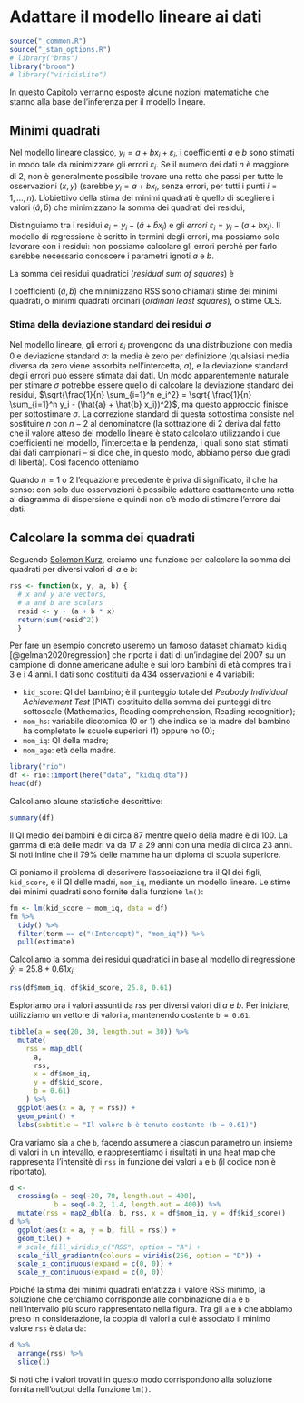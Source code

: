 # Adattare il modello lineare ai dati {#regr-ml}

```r
source("_common.R")
source("_stan_options.R")
# library("brms")
library("broom")
# library("viridisLite")
```

In questo Capitolo verranno esposte alcune nozioni matematiche che stanno alla base dell'inferenza per il modello lineare. 

## Minimi quadrati

Nel modello lineare classico, $y_i = a + b x_i + \varepsilon_i$, i coefficienti $a$ e $b$ sono stimati in modo tale da minimizzare gli errori $\varepsilon_i$. Se il numero dei dati $n$ è maggiore di 2, non è generalmente possibile trovare una retta che passi per tutte le osservazioni ($x, y$) (sarebbe $y_i = a + b x_i$, senza errori, per tutti i punti $i = 1, \dots, n$). L'obiettivo della stima dei minimi quadrati è quello di scegliere i valori ($\hat{a}, \hat{b}$) che minimizzano la somma dei quadrati dei residui,

\begin{equation}
e_i = y_i − (\hat{a} + \hat{b} x_i)\,.
\end{equation}

Distinguiamo tra i residui $e_i = y_i - (\hat{a} + \hat{b} x_i)$ e gli *errori* $\varepsilon_i = y_i − (a + b x_i)$. Il modello di regressione è scritto in termini degli errori, ma possiamo solo lavorare con i residui: non possiamo calcolare gli errori perché per farlo sarebbe necessario conoscere i parametri ignoti $a$ e $b$.

La somma dei residui quadratici (_residual sum of squares_) è

\begin{equation}
\text{RSS} = \sum_{i=1}^n (y_i = (\hat{a} + \hat{b} x_i))^2\,.
\end{equation}

I coefficienti ($\hat{a}, \hat{b}$) che minimizzano RSS sono chiamati stime dei minimi quadrati, o minimi quadrati ordinari (_ordinari least squares_), o stime OLS. 

### Stima della deviazione standard dei residui $\sigma$

Nel modello lineare, gli errori $\varepsilon_i$ provengono da una distribuzione con media 0 e deviazione standard $\sigma$: la media è zero per definizione (qualsiasi media diversa da zero viene assorbita nell'intercetta, $a$), e  la deviazione standard degli errori può essere stimata dai dati. Un modo apparentemente naturale per stimare $\sigma$ potrebbe essere quello di calcolare la deviazione standard dei residui, $\sqrt{\frac{1}{n} \sum_{i=1}^n e_i^2} = \sqrt{ \frac{1}{n} \sum_{i=1}^n y_i - (\hat{a} + \hat{b} x_i))^2}$, ma questo approccio finisce per sottostimare $\sigma$.
La correzione standard di questa sottostima consiste nel sostituire $n$ con $n - 2$ al denominatore (la sottrazione di 2 deriva dal fatto che il valore atteso del modello lineare è stato calcolato utilizzando i due coefficienti nel modello, l'intercetta e la pendenza, i quali sono stati stimati dai dati campionari -- si dice che, in questo modo, abbiamo perso due gradi di libertà). Così facendo otteniamo

\begin{equation}
\hat{\sigma} = \sqrt{\frac{1}{n-2} \sum_{i=1}^n (y_i - (\hat{a} + \hat{b} x_i))^2}\,.
\end{equation}

Quando $n = 1$ o $2$ l'equazione precedente è priva di significato, il che ha senso: con solo due osservazioni è possibile adattare esattamente una retta al diagramma di dispersione e quindi non c'è modo di stimare l'errore dai dati. 

## Calcolare la somma dei quadrati

Seguendo [Solomon Kurz](https://github.com/ASKurz/Working-through-Regression-and-other-stories/blob/main/08.Rmd), creiamo una funzione per calcolare la somma dei quadrati per diversi valori di $a$ e $b$:

```r
rss <- function(x, y, a, b) {  
  # x and y are vectors, 
  # a and b are scalars 
  resid <- y - (a + b * x)
  return(sum(resid^2))
  }
```

Per fare un esempio concreto useremo un famoso dataset chiamato `kidiq` [@gelman2020regression] che riporta i dati di un'indagine del 2007 su un campione di donne americane adulte e sui loro bambini di età compres tra i 3 e i 4 anni. I dati sono costituiti da 434 osservazioni e 4 variabili:

- `kid_score`: QI del bambino; è il punteggio totale del _Peabody Individual Achievement Test_ (PIAT) costituito dalla somma dei punteggi di tre sottoscale (Mathematics, Reading comprehension, Reading recognition);
- `mom_hs`: variabile dicotomica (0 or 1) che indica se la madre del bambino ha completato le scuole superiori (1) oppure no (0);
- `mom_iq`: QI della madre;
- `mom_age`: età della madre.

```r
library("rio")
df <- rio::import(here("data", "kidiq.dta"))
head(df)
```

Calcoliamo alcune statistiche descrittive:

```r
summary(df)
```

Il QI medio dei bambini è di circa 87 mentre quello della madre è di 100. La gamma di età delle madri va da 17 a 29 anni con una media di circa 23 anni. Si noti infine che il 79% delle mamme ha un diploma di scuola superiore.

Ci poniamo il problema di descrivere l'associazione tra il QI dei figli, `kid_score`, e il QI delle madri, `mom_iq`, mediante un modello lineare. Le stime dei minimi quadrati sono fornite dalla funzione `lm()`:

```r
fm <- lm(kid_score ~ mom_iq, data = df)
fm %>%
  tidy() %>% 
  filter(term == c("(Intercept)", "mom_iq")) %>% 
  pull(estimate)
```

\noindent
Calcoliamo la somma dei residui quadratici in base al modello di regressione $\hat{y}_i = 25.8 + 0.61 x_i$:

```r
rss(df$mom_iq, df$kid_score, 25.8, 0.61)
```

\noindent
Esploriamo ora i valori assunti da $rss$ per diversi valori di $a$ e $b$. Per iniziare, utilizziamo un vettore di valori `a`, mantenendo costante `b = 0.61`. 

```r
tibble(a = seq(20, 30, length.out = 30)) %>% 
  mutate(
    rss = map_dbl(
      a, 
      rss, 
      x = df$mom_iq, 
      y = df$kid_score,  
      b = 0.61)
    ) %>% 
  ggplot(aes(x = a, y = rss)) +
  geom_point() +
  labs(subtitle = "Il valore b è tenuto costante (b = 0.61)") 
```

Ora variamo sia `a` che `b`, facendo assumere a ciascun parametro un insieme di valori in un intevallo, e rappresentiamo i risultati in una heat map che rappresenta l'intensitè di `rss` in funzione dei valori `a` e `b` (il codice non è riportato).

```r
d <-
  crossing(a = seq(-20, 70, length.out = 400),
           b = seq(-0.2, 1.4, length.out = 400)) %>% 
  mutate(rss = map2_dbl(a, b, rss, x = df$mom_iq, y = df$kid_score))
d %>%
  ggplot(aes(x = a, y = b, fill = rss)) +
  geom_tile() +
  # scale_fill_viridis_c("RSS", option = "A") +
  scale_fill_gradientn(colours = viridis(256, option = "D")) +
  scale_x_continuous(expand = c(0, 0)) +
  scale_y_continuous(expand = c(0, 0))
```

Poiché la stima dei minimi quadrati enfatizza il valore RSS minimo, la soluzione che cerchiamo corrisponde alle combinazione di `a` e `b` nell'intervallo più scuro rappresentato nella figura. Tra gli `a` e `b` che abbiamo preso in considerazione, la coppia di valori a cui è associato il minimo valore `rss` è data da:

```r
d %>% 
  arrange(rss) %>% 
  slice(1)
```

Si noti che i valori trovati in questo modo corrispondono alla soluzione fornita nell'output della funzione `lm()`. 

<!-- ## Massima verosimiglianza  -->

<!-- Se gli errori del modello lineare sono indipendenti e distribuiti normalmente, in modo che $y_i \sim \mathcal{N}(a + b x_i, \sigma^2)$ per ogni $i$, allora la stima ai minimi quadrati di (`a`, `b`) è anche la stima di massima verosimiglianza. La *funzione di verosimiglianza* in un modello di regressione è definita come la densità di probabilità delle osservazioni dati i parametri e i predittori; quindi, in questo esempio, -->

<!--  $$ -->
<!--  p(y \mid a, b, \sigma, x) = \prod_{i=1}^n \mathcal{N}(y_i \mid a + b x_i, \sigma^2), -->
<!--  $$ -->

<!-- dove $\mathcal{N}(\cdot | \cdot, \cdot)$ è la funzione di densità di probabilità normale, -->

<!-- $$ -->
<!-- \mathcal{N}(y \mid \mu, \sigma^2) = \frac{1}{\sqrt{2 \pi \sigma}} \exp \left(-\frac{1}{2} \left( \frac{y - \mu}{\sigma} \right)^2 \right). -->
<!-- $$ -->

<!-- Un studio della funzione precedente rivela che la massimizzazione della verosimiglianza richiede la minimizzazione della somma dei quadrati dei residui; quindi la stima dei minimi quadrati $\hat{\beta} = (\hat{a}, \hat{b})$ può essere vista come una stima di massima verosimiglianza nel modello normale: -->

<!-- ```{r} -->
<!-- ll <- function(x, y, a, b) { -->
<!--   resid <- y - (a + b * x) -->
<!--   sigma <- sqrt(sum(resid^2) / length(x)) -->
<!--   d <- dnorm(y, mean = a + b * x, sd = sigma, log = TRUE) -->
<!--   tibble(sigma = sigma, ll = sum(d)) -->
<!-- } -->
<!-- ``` -->

<!-- \noindent -->
<!-- Calcoliamo dunque le stime di verosimiglianza logaritmica per varie combinazioni di (`a`, `b`), date due colonne di dati, `x` e `y`. La funzione resituisce anche il valore $\hat{\sigma}$. -->

<!-- ```{r} -->
<!-- d <- -->
<!--   crossing(a = seq(-20, 70, length.out = 200), -->
<!--            b = seq(-0.2, 1.4, length.out = 200)) %>%  -->
<!--   mutate(ll = map2(a, b, ll, x = df$mom_iq, y = df$kid_score)) %>%  -->
<!--   unnest(ll) -->
<!-- p1 <- -->
<!--   d %>% -->
<!--   ggplot(aes(x = a, y = b, fill = ll)) + -->
<!--   geom_tile() + -->
<!--   scale_fill_gradientn(colours = viridis(256, option = "D")) + -->
<!--   scale_x_continuous(expand = c(0, 0)) + -->
<!--   scale_y_continuous(expand = c(0, 0)) + -->
<!--   labs(subtitle = "Verosimiglianza, p(a, b | y)") -->
<!-- p1 -->
<!-- ``` -->

<!-- Le stime di $\hat{a}, \hat{b}$ ottenute mediante il metodo di massima verosimiglianza sono: -->

<!-- ```{r} -->
<!-- d %>%  -->
<!--   arrange(desc(ll)) %>%  -->
<!--   slice(1) -->
<!-- ``` -->

<!-- ### Inferenza bayesiana -->

<!-- Usiamo ora la funzione `brms::brm()` per eseguire l'analisi mediante un approccio bayesiano: -->

<!-- ```{r} -->
<!-- m <- -->
<!--   brm( -->
<!--     kid_score ~ mom_iq, -->
<!--     data = df,  -->
<!--     backend = "cmdstan", -->
<!--     refresh = 0 -->
<!--   ) -->
<!-- ``` -->

<!-- Utilizzando i coefficienti calcolati da `brms::brm()`, aggiungiamo la stima della retta di regressione al diagramma di dispersione dei dati: -->

<!-- ```{r} -->
<!-- df %>%  -->
<!--   ggplot(aes(x = mom_iq, y = kid_score)) + -->
<!--   geom_point() + -->
<!--   geom_abline( -->
<!--     intercept = fixef(m, robust = TRUE)[1, 1],  -->
<!--     slope = fixef(m, robust = TRUE)[2, 1], -->
<!--     size = 1/3 -->
<!--   ) + -->
<!--   annotate( -->
<!--     geom = "text", -->
<!--     x = 130, y = 30, -->
<!--     label = expression(y == 25.7 + 0.61 * x) -->
<!--   ) + -->
<!--   labs( -->
<!--     subtitle = "Dati e retta di regressione", -->
<!--     x = "x", -->
<!--     y = "y" -->
<!--   )  -->
<!-- ``` -->

<!-- La funzione `brms::posterior_samples()` consente di estrarre molti campioni dalla distribuzione a posteriori del modello `m`. In questo modo otteniamo un vettore di valori per ciascuno dei tre parametri, i quali, in questo output sono chiamati `b_Intercept`, `b_mom_iq` e `sigma`. Abbiamo quindi usato `slice_sample()` per ottenere un sottoinsieme casuale di 50 righe. Per semplicità, qui ne stampiamo solo 5. -->

<!-- ```{r} -->
<!-- posterior_samples(m) %>%  -->
<!--   slice_sample(n = 5) -->
<!-- ``` -->

<!-- Possiamo interpretare i valori `b_Intercept`, `b_mom_iq` come un insieme di valori credibili per i parametri $a$ e $b$. Dati questi valori credibili per i parametri del modello di regressione, possiamo aggiungere al diagramma a dispersione 50 stime possibili della retta di regressione, alla luce dei dati osservati. -->

<!-- ```{r} -->
<!-- posterior_samples(m) %>%  -->
<!--   slice_sample(n = 50) %>%  -->

<!--   ggplot() + -->
<!--   geom_abline( -->
<!--     aes(intercept = b_Intercept, slope = b_mom_iq), -->
<!--         size = 1/4, alpha = 1/2, color = "grey25") + -->
<!--   geom_point( -->
<!--     data = df, -->
<!--     aes(x = mom_iq, y = kid_score) -->
<!--   ) + -->
<!--   labs( -->
<!--     subtitle = "Dati e possibili rette di regressione", -->
<!--     x = "x", -->
<!--     y = "y" -->
<!--   )  -->
<!-- ``` -->

<!-- I minimi quadrati o la massima verosimiglianza trovano i parametri che meglio si adattano ai dati (secondo un criterio prestabilito), ma senza altrimenti vincolare o guidare l'adattamento. Ma di solito abbiamo informazioni preliminari sui parametri del modello. L'inferenza bayesiana produce un compromesso tra informazioni a priori e i dati, moltiplicando la verosimiglianza con una distribuzione a priori che codifica probabilisticamente le informazioni esterne sui parametri. Il prodotto della verosimiglianza $p(y \mid a, b, \sigma)$ e della distribuzione a priori è chiamato _distribuzione a posteriori_ e, dopo aver visto i dati, riassume la nostra credenza sui valori dei parametri.  -->

<!-- La soluzione dei minimi quadrati fornisce una stima puntuale dei coefficienti che producono il miglior adattamento complessivo ai dati. Per un modello bayesiano, la corrispondente stima puntuale è la moda a posteriori, la quale fornisce il miglior adattamento complessivo ai dati e alla distribuzione a priori. La stima dei minimi quadrati o di massima verosimiglianza è la moda a posteriori corrispondente al modello bayesiano che utilizza una distribuzione a priori uniforme. -->

<!-- Ma non vogliamo solo una stima puntuale; vogliamo anche una misura dell'incertezza della stima. La figura precedente fornisce, in forma grafica, una descrizione di tale incertezza. -->

<!-- Gli intervalli di credibilità al 95% si ottengono nel modo seguente:  -->

<!-- ```{r} -->
<!-- print(m, robust = TRUE) -->
<!-- ``` -->

<!-- \noindent -->
<!-- In alternativa, è possibile usare la funzione `posterior_interval()`: -->

<!-- ```{r} -->
<!-- posterior_interval(m) -->
<!-- ``` -->





